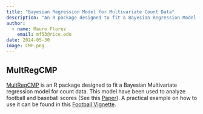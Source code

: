 ```yaml
---
title: "Bayesian Regression Model for Multivariate Count Data"
description: "An R package designed to fit a Bayesian Regression Model for multivariate count data where the data is distributed as Conway-Maxwell-Poisson distribution"
author: 
  - name: Mauro Florez
    email: mf53@rice.edu
date: 2024-05-30
image: CMP.png
---
```


## MultRegCMP

[MultRegCMP](https://mauroflorez.github.io/CMP/) is an R package designed to fit a Bayesian Multivariate regression model for count data. This model have been used to analyze football and baseball scores (See this [Paper](https://www.degruyter.com/document/doi/10.1515/jqas-2024-0072/html)). A practical example on how to use it can be found in this [Football Vignette](https://mauroflorez.github.io/CMP/articles/Example-Real-Data.html).
